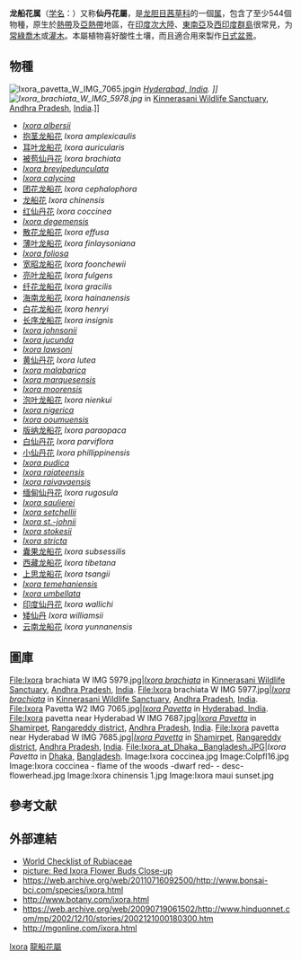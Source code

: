 {{about|茜草科的龍船花屬植物|'''中藥材使用的龍船花'''|圆锥大青}}
{{Automatic taxobox
|image = Ixora coccinea (Rubiaceae).jpg
|image_caption = [[红仙丹花|红仙丹花]] ''Ixora coccinea''
| taxon =Ixora
|authority = [[L.|L.]], 1753
|diversity = 超过540种
|diversity_ref={{r|theplantlist}}
|diversity_link = #物種
}}

'''龙船花属'''（[[学名|学名]]：{{lang|la|''Ixora''}}）又称'''仙丹花屬'''，是[[龙胆目|龙胆目]][[茜草科|茜草科]]的一個[[属|属]]，包含了至少544個物種{{r|theplantlist|WCSP}}，原生於[[熱帶|熱帶]]及[[亞熱帶|亞熱帶]]地區{{r|WCSP}}，在[[印度次大陸|印度次大陸]]、[[東南亞|東南亞]]及[[西印度群島|西印度群島]]很常見，为[[常綠|常綠]][[喬木|喬木]]或[[灌木|灌木]]。本屬植物喜好酸性土壤，而且適合用來製作[[日式盆景|日式盆景]]。{{r|UniProt}}

== 物種 ==
[[File:Ixora_pavetta_W_IMG_7065.jpg|thumb]]'' in [[海得拉巴_(印度)|Hyderabad, India]]. ]]
[[File:Ixora_brachiata_W_IMG_5978.jpg|thumb]]'' in [[Kinnerasani_Wildlife_Sanctuary|Kinnerasani Wildlife Sanctuary]], [[Andhra_Pradesh|Andhra Pradesh]], [[India|India]].]]

*''[[Ixora_albersii|Ixora albersii]]''
*[[抱茎龙船花|抱茎龙船花]] ''Ixora amplexicaulis''
*[[耳叶龙船花|耳叶龙船花]] ''Ixora auricularis''
*[[被苞仙丹花|被苞仙丹花]] ''Ixora brachiata''
*''[[Ixora_brevipedunculata|Ixora brevipedunculata]]''
*''[[Ixora_calycina|Ixora calycina]]''
*[[团花龙船花|团花龙船花]] ''Ixora cephalophora''
*[[龙船花|龙船花]] ''Ixora chinensis''
*[[红仙丹花|红仙丹花]] ''Ixora coccinea''
*''[[Ixora_degemensis|Ixora degemensis]]''
*[[散花龙船花|散花龙船花]] ''Ixora effusa''
*[[薄叶龙船花|薄叶龙船花]] ''Ixora finlaysoniana''
*''[[Ixora_foliosa|Ixora foliosa]]''
*[[宽昭龙船花|宽昭龙船花]] ''Ixora foonchewii''
*[[亮叶龙船花|亮叶龙船花]] ''Ixora fulgens''
*[[纤花龙船花|纤花龙船花]] ''Ixora gracilis''
*[[海南龙船花|海南龙船花]] ''Ixora hainanensis''
*[[白花龙船花|白花龙船花]] ''Ixora henryi''
*[[长序龙船花|长序龙船花]] ''Ixora insignis''
*''[[Ixora_johnsonii|Ixora johnsonii]]''
*''[[Ixora_jucunda|Ixora jucunda]]''
*''[[Ixora_lawsoni|Ixora lawsoni]]''
*[[黄仙丹花|黄仙丹花]] ''Ixora lutea''
*''[[Ixora_malabarica|Ixora malabarica]]''
*''[[Ixora_marquesensis|Ixora marquesensis]]''
*''[[Ixora_moorensis|Ixora moorensis]]''
*[[泡叶龙船花|泡叶龙船花]] ''Ixora nienkui''
*''[[Ixora_nigerica|Ixora nigerica]]''
*''[[Ixora_ooumuensis|Ixora ooumuensis]]''
*[[版纳龙船花|版纳龙船花]] ''Ixora paraopaca''
*[[白仙丹花|白仙丹花]] ''Ixora parviflora''
*[[小仙丹花|小仙丹花]] ''Ixora phillippinensis''
*''[[Ixora_pudica|Ixora pudica]]''
*''[[Ixora_raiateensis|Ixora raiateensis]]''
*''[[Ixora_raivavaensis|Ixora raivavaensis]]''
*[[缅甸仙丹花|缅甸仙丹花]] ''Ixora rugosula''
*''[[Ixora_saulierei|Ixora saulierei]]''
*''[[Ixora_setchellii|Ixora setchellii]]''
*''[[Ixora_st.-johnii|Ixora st.-johnii]]''
*''[[Ixora_stokesii|Ixora stokesii]]''
*''[[Ixora_stricta|Ixora stricta]]''
*[[囊果龙船花|囊果龙船花]] ''Ixora subsessilis''
*[[西藏龙船花|西藏龙船花]] ''Ixora tibetana''
*[[上思龙船花|上思龙船花]] ''Ixora tsangii''
*''[[Ixora_temehaniensis|Ixora temehaniensis]]''
*''[[Ixora_umbellata|Ixora umbellata]]''
*[[印度仙丹花|印度仙丹花]] ''Ixora wallichi''
*[[矮仙丹|矮仙丹]] ''Ixora williamsii''
*[[云南龙船花|云南龙船花]] ''Ixora yunnanensis''

== 圖庫 ==
<gallery>
File:Ixora brachiata W IMG 5979.jpg|''[[Ixora_brachiata|Ixora brachiata]]'' in [[Kinnerasani_Wildlife_Sanctuary|Kinnerasani Wildlife Sanctuary]], [[Andhra_Pradesh|Andhra Pradesh]], [[India|India]].
File:Ixora brachiata W IMG 5977.jpg|''[[Ixora_brachiata|Ixora brachiata]]'' in [[Kinnerasani_Wildlife_Sanctuary|Kinnerasani Wildlife Sanctuary]], [[Andhra_Pradesh|Andhra Pradesh]], [[India|India]].
File:Ixora Pavetta W2 IMG 7065.jpg|''[[Ixora_Pavetta|Ixora Pavetta]]'' in [[海得拉巴_(印度)|Hyderabad, India]].
File:Ixora pavetta near Hyderabad W IMG 7687.jpg|''[[Ixora_Pavetta|Ixora Pavetta]]'' in [[Shamirpet|Shamirpet]], [[Rangareddy_district|Rangareddy district]], [[Andhra_Pradesh|Andhra Pradesh]], [[India|India]].
File:Ixora pavetta near Hyderabad W IMG 7685.jpg|''[[Ixora_Pavetta|Ixora Pavetta]]'' in [[Shamirpet|Shamirpet]], [[Rangareddy_district|Rangareddy district]], [[Andhra_Pradesh|Andhra Pradesh]], [[India|India]].
File:Ixora_at_Dhaka,_Bangladesh.JPG|''Ixora Pavetta'' in [[Dhaka|Dhaka]], [[Bangladesh|Bangladesh]].
Image:Ixora coccinea.jpg
Image:Colpfl16.jpg
Image:Ixora coccinea - flame of the woods -dwarf red- - desc-flowerhead.jpg
Image:Ixora chinensis 1.jpg
Image:Ixora maui sunset.jpg
</gallery>

== 參考文献 ==
{{reflist|refs=
<ref name="theplantlist">[http://www.theplantlist.org/1.1/browse/A/Rubiaceae/Ixora/ ''Ixora'']. In: ''The Plant List'' (2013). Version 1.1. Published on the Internet; http://www.theplantlist.org/ [2018-4-1].</ref>
<ref name="WCSP">{{cite web|url=http://apps.kew.org/wcsp/|title=WCSP |work= World Checklist of Selected Plant Families|accessdate=2010}}</ref>
<ref name="UniProt">{{cite web |url=http://www.uniprot.org/taxonomy/25227 |title=Genus '''Ixora''' |work=Taxonomy |publisher=UniProt |accessdate=2010-02-13}}</ref>
}}

== 外部連結 ==
{{wikispecies|Ixora}}
{{Commons category|Ixora}}
*[http://apps.kew.org/wcsp/rubiaceae/ World Checklist of Rubiaceae]
*[http://www.picable.com/Nature/Flowers/Red-Ixora-buds.273309 picture: Red Ixora Flower Buds Close-up]{{dead link|date=2018年5月 |bot=InternetArchiveBot |fix-attempted=yes }}
*https://web.archive.org/web/20110716092500/http://www.bonsai-bci.com/species/ixora.html
*http://www.botany.com/ixora.html{{dead link|date=2018年5月 |bot=InternetArchiveBot |fix-attempted=yes }}
*https://web.archive.org/web/20090719061502/http://www.hinduonnet.com/mp/2002/12/10/stories/2002121000180300.htm
*http://mgonline.com/ixora.html
{{Taxonbar|from=Q2717258}}

[[Category:茜草科|Ixora]]
[[Category:龍船花屬|]]